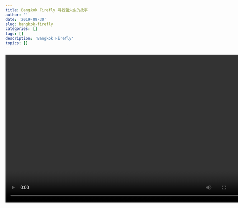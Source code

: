 ```yaml
---
title: Bangkok Firefly 寻找萤火虫的故事
author: ''
date: '2019-09-30'
slug: bangkok-firefly
categories: []
tags: []
description: 'Bangkok Firefly'
topics: []
---
```




<video width="760" height="465" controls>
  <source src="/post/bangkok-firefly/firefly.mp4" type="video/mp4">
</video>

